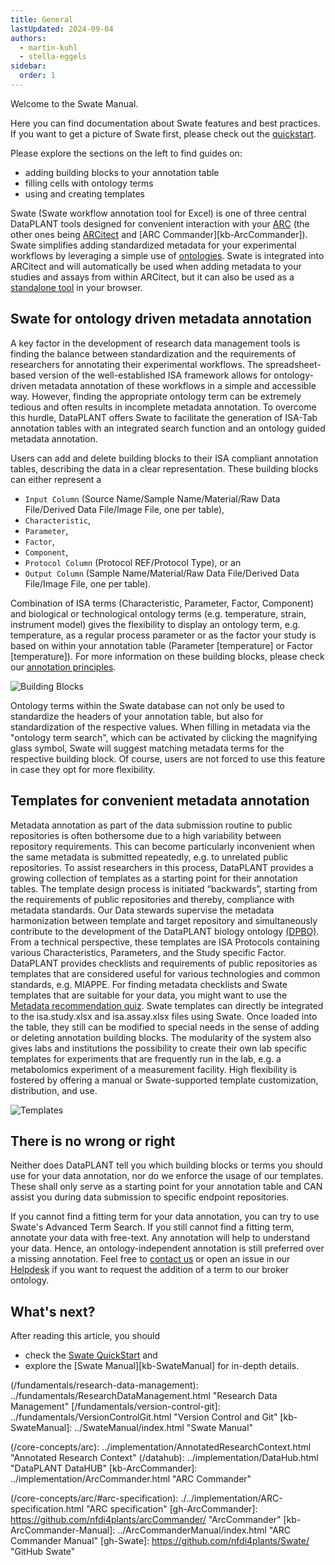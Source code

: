 ```yaml
---
title: General
lastUpdated: 2024-09-04
authors:
  - martin-kuhl
  - stella-eggels
sidebar:
  order: 1
---
```


Welcome to the Swate Manual.

Here you can find documentation about Swate features and best practices. If you want to get a picture of Swate first, please check out the [quickstart](../swate-quickstart).

Please explore the sections on the left to find guides on:

- adding building blocks to your annotation table
- filling cells with ontology terms
- using and creating templates


Swate (Swate workflow annotation tool for Excel) is one of three central DataPLANT tools designed for convenient interaction with your [ARC](/core-concepts/arc) (the other ones being [ARCitect](https://nfdi4plants.org/nfdi4plants.knowledgebase/docs/ARCitect-Manual/index.html) and [ARC Commander][kb-ArcCommander]). Swate simplifies adding standardized metadata for your experimental workflows by leveraging a simple use of [ontologies](https://nfdi4plants.org/nfdi4plants.knowledgebase/docs/fundamentals/Ontologies.html). Swate is integrated into ARCitect and will automatically be used when adding metadata to your studies and assays from within ARCitect, but it can also be used as a [standalone tool](https://swate-alpha.nfdi4plants.org/) in your browser.

## Swate for ontology driven metadata annotation
A key factor in the development of research data management tools is finding the balance between standardization and the requirements of researchers for annotating their experimental workflows. The spreadsheet-based version of the well-established ISA framework allows for ontology-driven metadata annotation of these workflows in a simple and accessible way. However, finding the appropriate ontology term can be extremely tedious and often results in incomplete metadata annotation. To overcome this hurdle, DataPLANT offers Swate to facilitate the generation of ISA-Tab annotation tables with an integrated search function and an ontology guided metadata annotation. 

Users can add and delete building blocks to their ISA compliant annotation tables, describing the data in a clear representation. These building blocks can either represent a 
- `Input Column` (Source Name/Sample Name/Material/Raw Data File/Derived Data File/Image File, one per table), 
- `Characteristic`, 
- `Parameter`, 
- `Factor`, 
- `Component`, 
- `Protocol Column` (Protocol REF/Protocol Type), or an
- `Output Column` (Sample Name/Material/Raw Data File/Derived Data File/Image File, one per table).  


Combination of ISA terms (Characteristic, Parameter, Factor, Component) and biological or technological ontology terms (e.g. temperature, strain, instrument model) gives the flexibility to display an ontology term, e.g. temperature, as a regular process parameter or as the factor your study is based on within your annotation table (Parameter [temperature] or Factor [temperature]). For more information on these building blocks, please check our [annotation principles](https://nfdi4plants.github.io/AnnotationPrinciples/). 


![Building Blocks](@images/swate/building-block-categories.png)


Ontology terms within the Swate database can not only be used to standardize the headers of your annotation table, but also for standardization of the respective values. When filling in metadata via the "ontology term search", which can be activated by clicking the magnifying glass symbol, Swate will suggest matching metadata terms for the respective building block. Of course, users are not forced to use this feature in case they opt for more flexibility.


## Templates for convenient metadata annotation
Metadata annotation as part of the data submission routine to public repositories is often bothersome due to a high variability between repository requirements. This can become particularly inconvenient when the same metadata is submitted repeatedly, e.g. to unrelated public repositories. To assist researchers in this process, DataPLANT provides a growing collection of templates as a starting point for their annotation tables. The template design process is initiated “backwards”, starting from the requirements of public repositories and thereby, compliance with metadata standards. Our Data stewards supervise the metadata harmonization between template and target repository and simultaneously contribute to the development of the DataPLANT biology ontology [(DPBO)](https://github.com/nfdi4plants/nfdi4plants_ontology).  
From a technical perspective, these templates are ISA Protocols containing various Characteristics, Parameters, and the Study specific Factor. DataPLANT provides checklists and requirements of public repositories as templates that are considered useful for various technologies and common standards, e.g. MIAPPE. For finding metadata checklists and Swate templates that are suitable for your data, you might want to use the [Metadata recommendation quiz](https://nfdi4plants.org/nfdi4plants.knowledgebase/docs/implementation/MetadataQuiz.html). Swate templates can directly be integrated to the isa.study.xlsx and isa.assay.xlsx files using Swate. Once loaded into the table, they still can be modified to special needs in the sense of adding or deleting annotation building blocks. The modularity of the system also gives labs and institutions the possibility to create their own lab specific templates for experiments that are frequently run in the lab, e.g. a metabolomics experiment of a measurement facility. High flexibility is fostered by offering a manual or Swate-supported template customization, distribution, and use.

![Templates](@images/swate/swate-add-template.png)


## There is no wrong or right
Neither does DataPLANT tell you which building blocks or terms you should use for your data annotation, nor do we enforce the usage of our templates. These shall only serve as a starting point for your annotation table and CAN assist you during data submission to specific endpoint repositories.

If you cannot find a fitting term for your data annotation, you can try to use Swate's Advanced Term Search. If you still cannot find a fitting term, annotate your data with free-text. Any annotation will help to understand your data. Hence, an ontology-independent annotation is still preferred over a missing annotation. Feel free to <a href="javascript:location='mailto:\u0069\u006e\u0066\u006f\u0040\u006e\u0066\u0064\u0069\u0034\u0070\u006c\u0061\u006e\u0074\u0073\u002e\u006f\u0072\u0067';void 0">contact us</a> or open an issue in our [Helpdesk](<https://helpdesk.nfdi4plants.org>) if you want to request the addition of a term to our broker ontology. 


## What's next?
After reading this article, you should 

- check the [Swate QuickStart][kb-swate_QuickStart] and
- explore the [Swate Manual][kb-SwateManual] for in-depth details.


[kb-DataManagementPlan]: ../fundamentals/DataManagementPlan.html "Data Management Plan"
[kb-DataPublications]: ../fundamentals/DataPublications.html "Data Publication"
[kb-DataSharing]: ../fundamentals/DataSharing.html "Data Sharing"
[kb-FairDataPrinciples]: ../fundamentals/FairDataPrinciples.html "FAIR Data principles"
[kb-Metadata]: ../fundamentals/Metadata.html "Metadata"
[kb-PersistentIdentifiers]: ../fundamentals/PersistentIdentifiers.html "Persistent Identifiers"
[kb-PublicDataRepositories]: ../fundamentals/PublicDataRepositories.html "Repositories"
(/fundamentals/research-data-management): ../fundamentals/ResearchDataManagement.html "Research Data Management"
[/fundamentals/version-control-git]: ../fundamentals/VersionControlGit.html "Version Control and Git"
[kb-SwateManual]: ../SwateManual/index.html "Swate Manual"

(/core-concepts/arc): ../implementation/AnnotatedResearchContext.html "Annotated Research Context"
(/datahub): ../implementation/DataHub.html "DataPLANT DataHUB"
[kb-ArcCommander]: ../implementation/ArcCommander.html "ARC Commander"

[kb-swate_QuickStart]: ../guides/swate_QuickStart.html "Swate QuickStart"

[hp-Registration]: <https://register.nfdi4plants.org/> "DataPLANT Registration"
[hp-DataHUB]: <https://git.nfdi4plants.org> "DataPLANT DataHUB"
[hp-HelpDesk]: <https://helpdesk.nfdi4plants.org> "DataPLANT Help Desk"


[gh-DataPlant]: <https://github.com/nfdi4plants/> "GitHub DataPLANT"
(/core-concepts/arc/#arc-specification): ./../implementation/ARC-specification.html "ARC specification"
[gh-ArcCommander]: <https://github.com/nfdi4plants/arcCommander/> "ArcCommander"
[kb-ArcCommander-Manual]: ../ArcCommanderManual/index.html "ARC Commander Manual"
[gh-Swate]: <https://github.com/nfdi4plants/Swate/> "GitHub Swate"